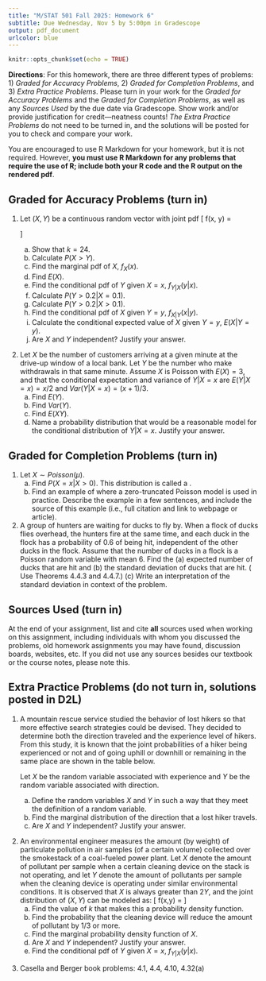 ```yaml
---
title: "M/STAT 501 Fall 2025: Homework 6"
subtitle: Due Wednesday, Nov 5 by 5:00pm in Gradescope
output: pdf_document
urlcolor: blue
---
```


<!-- Material covered: 4.1–4.2, 4.4: joint and marginal distributions, conditional distributions and independence, hierarchical models and mixture distributions-->

```r
knitr::opts_chunk$set(echo = TRUE)
```

**Directions**: For this homework, there are three different types of problems: 1) _Graded for Accuracy Problems_, 2) _Graded for Completion Problems_, and 3) _Extra Practice Problems_. Please turn in your work for the _Graded for Accuracy Problems_ and the _Graded for Completion Problems_, as well as any _Sources Used_ by the due date via Gradescope. Show work and/or provide justification for credit---neatness counts! _The Extra Practice Problems_ do not need to be turned in, and the solutions will be posted for you to check and compare your work.

You are encouraged to use R Markdown for your homework, but it is not required. However, **you must use R Markdown for any problems that require the use of R; include both your R code and the R output on the rendered pdf**.

## Graded for Accuracy Problems (turn in)

<!-- Stat 120A HW 8 and 9   -->
1. Let $(X, Y)$ be a continuous random vector with joint pdf
\[
f(x, y) = \begin{cases}\begin{array}{ll}
k xy & 0 \leq x \leq 1, 0 \leq y \leq 1, 0 \leq x+y \leq 1\\
0 & \mbox{else}
\end{array}\end{cases}
\]

    a. Show that $k = 24$.
    a. Calculate $P(X > Y)$.
    a. Find the marginal pdf of $X$, $f_X(x)$.
    a. Find $E(X)$.
    a. Find the conditional pdf of $Y$ given $X = x$, $f_{Y|X}(y | x)$.
    a. Calculate $P(Y > 0.2 | X = 0.1)$.
    a. Calculate $P(Y > 0.2 | X > 0.1)$.
    a. Find the conditional pdf of $X$ given $Y = y$, $f_{X|Y}(x | y)$.
    a. Calculate the conditional expected value of $X$ given $Y = y$, $E(X | Y=y)$.
    a. Are $X$ and $Y$ independent? Justify your answer.
    
    
    
\vspace{2mm}
2. Let $X$ be the number of customers arriving at a given minute at the drive-up window of a local bank. Let $Y$ be the number who make withdrawals in that same minute. Assume $X$ is Poisson with $E(X) = 3$, and that the conditional expectation and variance of $Y|X = x$ are $E(Y|X = x) = x/2$ and $Var(Y|X = x) = (x+1)/3$.
    a. Find $E(Y)$.
    b. Find $Var(Y)$.
    c. Find $E(XY)$.
    d. Name a probability distribution that would be a reasonable model for the conditional distribution of $Y | X = x$. Justify your answer.
    
    
## Graded for Completion Problems (turn in)

<!-- Steve Cherry Homework 5 Fall 2014 -->
1. Let $X \sim Poisson(\mu)$. 
    a. Find $P(X = x | X > 0)$. This distribution is called a \textbf{zero-truncated Poisson distribution}.  
    b. Find an example of where a zero-truncated Poisson model is used in practice. Describe the example in a few sentences, and include the source of this example (i.e., full citation and link to webpage or article).
  

2. A group of hunters are waiting for ducks to fly by. When a flock of ducks flies overhead, the hunters fire at the same time, and each duck in the flock has a probability of 0.6 of being hit, independent of the other ducks in the flock. Assume that the number of ducks in a flock is a Poisson random variable with mean 6. Find the (a) expected number of ducks that are hit and (b) the standard deviation of ducks that are hit. (\textit{Hint:} Use Theorems 4.4.3 and 4.4.7.) (c) Write an interpretation of the standard deviation in context of the problem.


       
## Sources Used (turn in)

At the end of your assignment, list and cite **all** sources used when working on this assignment, including individuals with whom you discussed the problems, old homework assignments you may have found, discussion boards, websites, etc.
If you did not use any sources besides our textbook or the course notes, please note this.


## Extra Practice Problems (do not turn in, solutions posted in D2L)

1. A mountain rescue service studied the behavior of lost hikers so that more effective search strategies could be devised. They decided to determine both the direction traveled and the experience level of hikers. From this study, it is known that the joint probabilities of a hiker being experienced or not and of going uphill or downhill or remaining in the same place are shown in the table below.
\begin{center}
\begin{tabular}{lccc}
& \multicolumn{3}{c}{Direction} \\
& Uphill & Downhill & Remain in same place \\ \hline
Novice & 0.10 & 0.25 & 0.25\\
Experienced & 0.05 & 0.10 & 0.25
\end{tabular}
\end{center}
Let $X$ be the random variable associated with experience and $Y$ be the random variable associated with direction.

    a. Define the random variables $X$ and $Y$ in such a way that they meet the definition of a random variable.
    b. Find the marginal distribution of the direction that a lost hiker travels.
    c. Are $X$ and $Y$ independent? Justify your answer.

<!-- Last year accuracy problem -->
2. An environmental engineer measures the amount (by weight) of particulate pollution in air samples (of a certain volume) collected over the smokestack of a coal-fueled power plant. Let $X$ denote the amount of pollutant per sample when a certain cleaning device on the stack is not operating, and let $Y$ denote the amount of pollutants per sample when the cleaning device is operating under similar environmental conditions. It is observed that $X$ is always greater than $2Y$, and the joint distribution of $(X, Y)$ can be modeled as:
    \[
    f(x,y) = \begin{cases}\begin{array}{ll}
     k & 0\leq x \leq 2, 0 \leq y \leq 1, 2y \leq x\\
    0 & \text{else}
    \end{array}\end{cases}
    \]
    a. Find the value of $k$ that makes this a probability density function.
    b. Find the probability that the cleaning device will reduce the amount of pollutant by 1/3 or more.
    c. Find the marginal probability density function of $X$.
    d. Are $X$ and $Y$ independent? Justify your answer.
    e. Find the conditional pdf of $Y$ given $X = x$, $f_{Y|X}(y|x)$.  

\vspace{2mm}
3. Casella and Berger book problems:  4.1, 4.4, 4.10, 4.32(a)

